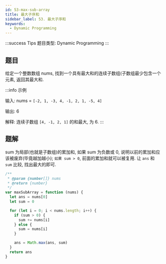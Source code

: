 ```yaml
---
id: 53-max-sub-array
title: 最大子序和
sidebar_label: 53. 最大子序和
keywords:
  - Dynamic Programming
---
```


:::success Tips
题目类型: Dynamic Programming
:::

## 题目

给定一个整数数组 nums, 找到一个具有最大和的连续子数组(子数组最少包含一个元素, 返回其最大和.

:::info 示例

输入: nums = `[-2, 1, -3, 4, -1, 2, 1, -5, 4]`

输出: 6

解释: 连续子数组 `[4, -1, 2, 1]` 的和最大, 为 6.
:::

## 题解

sum 为局部(也就是子数组)的累加和, 如果 sum 为负数或 0, 说明以前的累加和应该被废弃(毕竟越加越小); `如果 sum > 0`, 前面的累加和就可以被复用. 让 `ans` 和 `sum` 比较, 找出最大的即可.


<Tabs>
  <TabItem value="JavaScript" label="JavaScript" default>

```ts
/**
 * @param {number[]} nums
 * @return {number}
 */
var maxSubArray = function (nums) {
  let ans = nums[0]
  let sum = 0

  for (let i = 0; i < nums.length; i++) {
    if (sum > 0) {
      sum += nums[i]
    } else {
      sum = nums[i]
    }

    ans = Math.max(ans, sum)
  }
  return ans
}
```

</TabItem>
<TabItem value="Rust" label="Rust">
  
```rust
```

</TabItem>
</Tabs>
